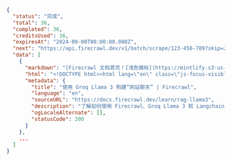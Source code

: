 ```json 已完成
{
  "status": "完成",
  "total": 36,
  "completed": 36,
  "creditsUsed": 36,
  "expiresAt": "2024-00-00T00:00:00.000Z",
  "next": "https://api.firecrawl.dev/v1/batch/scrape/123-456-789?skip=26",
  "data": [
    {
      "markdown": "[Firecrawl 文档首页！[浅色徽标](https://mintlify.s3-us-west-1.amazonaws.com/firecrawl/logo/light.svg)！...",
      "html": "<!DOCTYPE html><html lang=\"en\" class=\"js-focus-visible lg:[--scroll-mt:9.5rem]\" data-js-focus-visible=\"\">...",
      "metadata": {
        "title": "使用 Groq Llama 3 构建“网站聊天” | Firecrawl",
        "language": "en",
        "sourceURL": "https://docs.firecrawl.dev/learn/rag-llama3",
        "description": "了解如何使用 Firecrawl、Groq Llama 3 和 Langchain 构建一个“网站聊天”机器人。",
        "ogLocaleAlternate": [],
        "statusCode": 200
      }
    },
    ...
  ]
}
```
